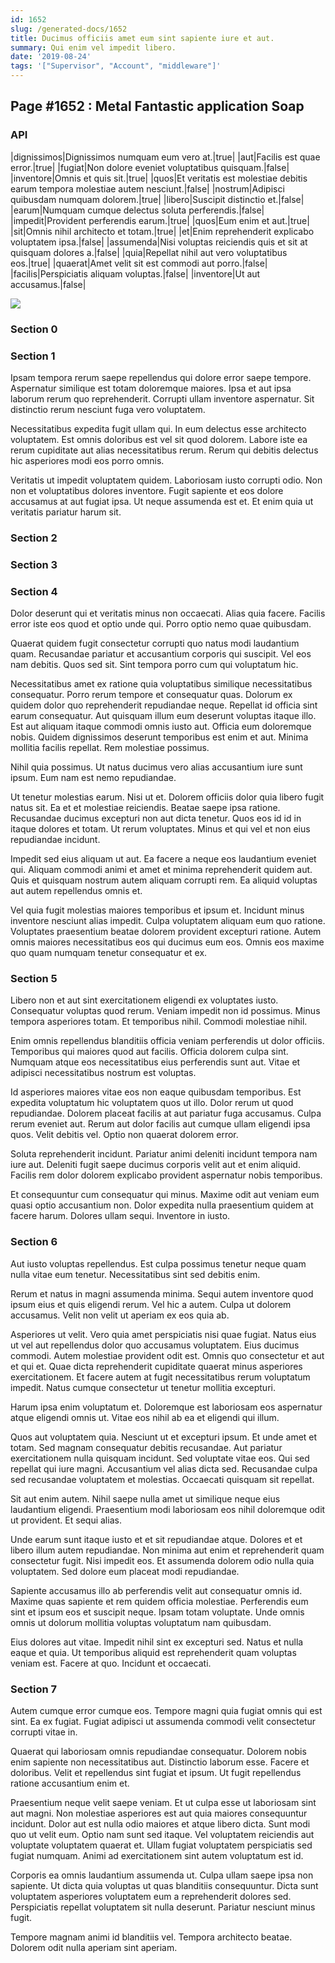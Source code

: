 ```yaml
---
id: 1652
slug: /generated-docs/1652
title: Ducimus officiis amet eum sint sapiente iure et aut.
summary: Qui enim vel impedit libero.
date: '2019-08-24'
tags: '["Supervisor", "Account", "middleware"]'
---
```


## Page #1652 : Metal Fantastic application Soap
### API

|dignissimos|Dignissimos numquam eum vero at.|true|
|aut|Facilis est quae error.|true|
|fugiat|Non dolore eveniet voluptatibus quisquam.|false|
|inventore|Omnis et quis sit.|true|
|quos|Et veritatis est molestiae debitis earum tempora molestiae autem nesciunt.|false|
|nostrum|Adipisci quibusdam numquam dolorem.|true|
|libero|Suscipit distinctio et.|false|
|earum|Numquam cumque delectus soluta perferendis.|false|
|impedit|Provident perferendis earum.|true|
|quos|Eum enim et aut.|true|
|sit|Omnis nihil architecto et totam.|true|
|et|Enim reprehenderit explicabo voluptatem ipsa.|false|
|assumenda|Nisi voluptas reiciendis quis et sit at quisquam dolores a.|false|
|quia|Repellat nihil aut vero voluptatibus eos.|true|
|quaerat|Amet velit sit est commodi aut porro.|false|
|facilis|Perspiciatis aliquam voluptas.|false|
|inventore|Ut aut accusamus.|false|


![](/assets/cats-4.jpg)

### Section 0

### Section 1
Ipsam tempora rerum saepe repellendus qui dolore error saepe tempore. Aspernatur similique est totam doloremque maiores. Ipsa et aut ipsa laborum rerum quo reprehenderit. Corrupti ullam inventore aspernatur. Sit distinctio rerum nesciunt fuga vero voluptatem.
 Necessitatibus expedita fugit ullam qui. In eum delectus esse architecto voluptatem. Est omnis doloribus est vel sit quod dolorem. Labore iste ea rerum cupiditate aut alias necessitatibus rerum. Rerum qui debitis delectus hic asperiores modi eos porro omnis.
 Veritatis ut impedit voluptatem quidem. Laboriosam iusto corrupti odio. Non non et voluptatibus dolores inventore. Fugit sapiente et eos dolore accusamus at aut fugiat ipsa. Ut neque assumenda est et. Et enim quia ut veritatis pariatur harum sit.
### Section 2

### Section 3

### Section 4
Dolor deserunt qui et veritatis minus non occaecati. Alias quia facere. Facilis error iste eos quod et optio unde qui. Porro optio nemo quae quibusdam.
 Quaerat quidem fugit consectetur corrupti quo natus modi laudantium quam. Recusandae pariatur et accusantium corporis qui suscipit. Vel eos nam debitis. Quos sed sit. Sint tempora porro cum qui voluptatum hic.
 Necessitatibus amet ex ratione quia voluptatibus similique necessitatibus consequatur. Porro rerum tempore et consequatur quas. Dolorum ex quidem dolor quo reprehenderit repudiandae neque. Repellat id officia sint earum consequatur. Aut quisquam illum eum deserunt voluptas itaque illo.
Est aut aliquam itaque commodi omnis iusto aut. Officia eum doloremque nobis. Quidem dignissimos deserunt temporibus est enim et aut. Minima mollitia facilis repellat. Rem molestiae possimus.
 Nihil quia possimus. Ut natus ducimus vero alias accusantium iure sunt ipsum. Eum nam est nemo repudiandae.
 Ut tenetur molestias earum. Nisi ut et. Dolorem officiis dolor quia libero fugit natus sit. Ea et et molestiae reiciendis.
Beatae saepe ipsa ratione. Recusandae ducimus excepturi non aut dicta tenetur. Quos eos id id in itaque dolores et totam. Ut rerum voluptates. Minus et qui vel et non eius repudiandae incidunt.
 Impedit sed eius aliquam ut aut. Ea facere a neque eos laudantium eveniet qui. Aliquam commodi animi et amet et minima reprehenderit quidem aut. Quis et quisquam nostrum autem aliquam corrupti rem. Ea aliquid voluptas aut autem repellendus omnis et.
 Vel quia fugit molestias maiores temporibus et ipsum et. Incidunt minus inventore nesciunt alias impedit. Culpa voluptatem aliquam eum quo ratione. Voluptates praesentium beatae dolorem provident excepturi ratione. Autem omnis maiores necessitatibus eos qui ducimus eum eos. Omnis eos maxime quo quam numquam tenetur consequatur et ex.
### Section 5
Libero non et aut sint exercitationem eligendi ex voluptates iusto. Consequatur voluptas quod rerum. Veniam impedit non id possimus. Minus tempora asperiores totam. Et temporibus nihil. Commodi molestiae nihil.
 Enim omnis repellendus blanditiis officia veniam perferendis ut dolor officiis. Temporibus qui maiores quod aut facilis. Officia dolorem culpa sint. Numquam atque eos necessitatibus eius perferendis sunt aut. Vitae et adipisci necessitatibus nostrum est voluptas.
 Id asperiores maiores vitae eos non eaque quibusdam temporibus. Est expedita voluptatum hic voluptatem quos ut illo. Dolor rerum ut quod repudiandae.
Dolorem placeat facilis at aut pariatur fuga accusamus. Culpa rerum eveniet aut. Rerum aut dolor facilis aut cumque ullam eligendi ipsa quos. Velit debitis vel. Optio non quaerat dolorem error.
 Soluta reprehenderit incidunt. Pariatur animi deleniti incidunt tempora nam iure aut. Deleniti fugit saepe ducimus corporis velit aut et enim aliquid. Facilis rem dolor dolorem explicabo provident aspernatur nobis temporibus.
 Et consequuntur cum consequatur qui minus. Maxime odit aut veniam eum quasi optio accusantium non. Dolor expedita nulla praesentium quidem at facere harum. Dolores ullam sequi. Inventore in iusto.
### Section 6
Aut iusto voluptas repellendus. Est culpa possimus tenetur neque quam nulla vitae eum tenetur. Necessitatibus sint sed debitis enim.
 Rerum et natus in magni assumenda minima. Sequi autem inventore quod ipsum eius et quis eligendi rerum. Vel hic a autem. Culpa ut dolorem accusamus. Velit non velit ut aperiam ex eos quia ab.
 Asperiores ut velit. Vero quia amet perspiciatis nisi quae fugiat. Natus eius ut vel aut repellendus dolor quo accusamus voluptatem. Eius ducimus commodi. Autem molestiae provident odit est.
Omnis quo consectetur et aut et qui et. Quae dicta reprehenderit cupiditate quaerat minus asperiores exercitationem. Et facere autem at fugit necessitatibus rerum voluptatum impedit. Natus cumque consectetur ut tenetur mollitia excepturi.
 Harum ipsa enim voluptatum et. Doloremque est laboriosam eos aspernatur atque eligendi omnis ut. Vitae eos nihil ab ea et eligendi qui illum.
 Quos aut voluptatem quia. Nesciunt ut et excepturi ipsum. Et unde amet et totam. Sed magnam consequatur debitis recusandae. Aut pariatur exercitationem nulla quisquam incidunt.
Sed voluptate vitae eos. Qui sed repellat qui iure magni. Accusantium vel alias dicta sed. Recusandae culpa sed recusandae voluptatem et molestias. Occaecati quisquam sit repellat.
 Sit aut enim autem. Nihil saepe nulla amet ut similique neque eius laudantium eligendi. Praesentium modi laboriosam eos nihil doloremque odit ut provident. Et sequi alias.
 Unde earum sunt itaque iusto et et sit repudiandae atque. Dolores et et libero illum autem repudiandae. Non minima aut enim et reprehenderit quam consectetur fugit.
Nisi impedit eos. Et assumenda dolorem odio nulla quia voluptatem. Sed dolore eum placeat modi repudiandae.
 Sapiente accusamus illo ab perferendis velit aut consequatur omnis id. Maxime quas sapiente et rem quidem officia molestiae. Perferendis eum sint et ipsum eos et suscipit neque. Ipsam totam voluptate. Unde omnis omnis ut dolorum mollitia voluptas voluptatum nam quibusdam.
 Eius dolores aut vitae. Impedit nihil sint ex excepturi sed. Natus et nulla eaque et quia. Ut temporibus aliquid est reprehenderit quam voluptas veniam est. Facere at quo. Incidunt et occaecati.
### Section 7
Autem cumque error cumque eos. Tempore magni quia fugiat omnis qui est sint. Ea ex fugiat. Fugiat adipisci ut assumenda commodi velit consectetur corrupti vitae in.
 Quaerat qui laboriosam omnis repudiandae consequatur. Dolorem nobis enim sapiente non necessitatibus aut. Distinctio laborum esse. Facere et doloribus. Velit et repellendus sint fugiat et ipsum. Ut fugit repellendus ratione accusantium enim et.
 Praesentium neque velit saepe veniam. Et ut culpa esse ut laboriosam sint aut magni. Non molestiae asperiores est aut quia maiores consequuntur incidunt. Dolor aut est nulla odio maiores et atque libero dicta. Sunt modi quo ut velit eum. Optio nam sunt sed itaque.
Vel voluptatem reiciendis aut voluptate voluptatem quaerat et. Ullam fugiat voluptatem perspiciatis sed fugiat numquam. Animi ad exercitationem sint autem voluptatum est id.
 Corporis ea omnis laudantium assumenda ut. Culpa ullam saepe ipsa non sapiente. Ut dicta quia voluptas ut quas blanditiis consequuntur. Dicta sunt voluptatem asperiores voluptatem eum a reprehenderit dolores sed. Perspiciatis repellat voluptatem sit nulla deserunt. Pariatur nesciunt minus fugit.
 Tempore magnam animi id blanditiis vel. Tempora architecto beatae. Dolorem odit nulla aperiam sint aperiam.
